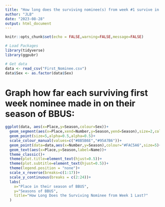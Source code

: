 ```yaml
---
title: "How long does the surviving nominee(s) from week #1 survive in the game?"
author: "JLB"
date: "2023-08-28"
output: html_document
---
```


```r
knitr::opts_chunk$set(echo = FALSE,warning=FALSE,message=FALSE)
```

```r
# Load Packages
library(tidyverse)
library(ggpubr)
```

```r
# Get data
data <- read_csv("First_Nominee.csv")
data$Sex <- as.factor(data$Sex)
```

# Graph how far each surviving first week nominee made in on their season of BBUS: 
```r
ggplot(data, aes(x=Place,y=Season,colour=Sex))+
  geom_segment(aes(x=Place,xend=Number,y=Season,yend=Season),size=2,colour="#C7D0D7")+
  geom_point(size=5,alpha=0.5,alpha=0.5)+
  scale_colour_manual(values=c("#8B5B6E","#95A7B6"))+
  geom_point(data=data,aes(x=Number,y=Season),colour="#FAC5A6",size=5)+
  geom_text(aes(x=Place,y=Season,label=Name))+
  theme_classic()+
  theme(plot.title=element_text(hjust=0.5))+
  theme(plot.subtitle=element_text(hjust=0.5))+
  theme(legend.position = "none")+
  scale_x_reverse(breaks=c(1:17))+
  scale_y_continuous(breaks = c(2:24))+
  labs(
    x="Place in their season of BBUS",
    y="Seasons of BBUS",
    title="How Long Does the Surviving Nominee from Week 1 Last?"
  )
```













